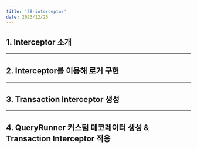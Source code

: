 ```yaml
---
title: '28-interceptor'
date: 2023/12/25
---
```


## 1. Interceptor 소개

---

## 2. Interceptor를 이용해 로거 구현

---

## 3. Transaction Interceptor 생성

---

## 4. QueryRunner 커스텀 데코레이터 생성 & Transaction Interceptor 적용
